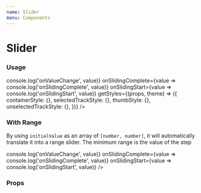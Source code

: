```yaml
---
name: Slider
menu: Components
---
```



# Slider

### Usage

<Playground>
  <Slider
    size={40}
    initialValue={0.3} // either number for single thumb slider or [number, number] for range slider
    step={0}
    isRange={false} // Only used if you are not passing initialValue
    minimumValue={0}
    maximumValue={1}
    onValueChange={value => console.log('onValueChange', value)}
    onSlidingComplete={value => console.log('onSlidingComplete', value)}
    onSlidingStart={value => console.log('onSlidingStart', value)}
    getStyles={(props, theme) => ({
      containerStyle: {},
      selectedTrackStyle: {},
      thumbStyle: {},
      unselectedTrackStyle: {},
    })}
  />
</Playground>

### With Range

By using `initialValue` as an array of `[number, number]`, it will automatically translate it into a range slider. The minimum range is the value of the step

<Playground>
  <Slider
    initialValue={[30, 60]} // This is an [number, number] instead of a number
    step={5}
    minimumValue={0}
    maximumValue={100}
    onValueChange={value => console.log('onValueChange', value)}
    onSlidingComplete={value => console.log('onSlidingComplete', value)}
    onSlidingStart={value => console.log('onSlidingStart', value)}
  />
</Playground>

### Props

<Props of={Slider} />
